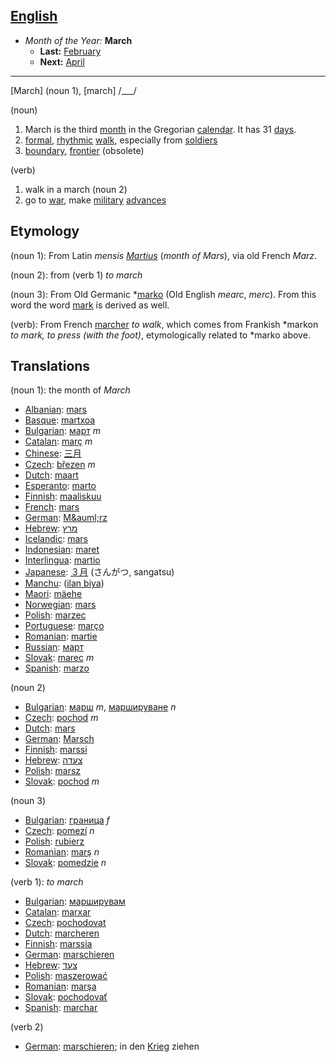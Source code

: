 == [[English]] ==
*''Month of the Year:'' '''March'''
**'''Last:''' [[February]]
**'''Next:''' [[April]]
----
[March] (noun 1), [march] /___/

(noun)

#March is the third [[month]] in the Gregorian [[calendar]]. It has 31 [[day]]s.
#[[formal]], [[rhythmic]] [[walk]], especially from [[soldier]]s
#[[boundary]], [[frontier]] (obsolete)

(verb)

#walk in a march (noun 2)
#go to [[war]], make [[military]] [[advance]]s

==Etymology==
(noun 1): From Latin ''mensis [[Martius]]'' (''month of Mars''), via old French ''Marz''.

(noun 2): from (verb 1) ''to march''

(noun 3): From Old Germanic *[[marko]] (Old English ''mearc'', ''merc''). From this word the word [[mark]] is derived as well.

(verb): From French [[marcher]] ''to walk'', which comes from Frankish *markon ''to mark, to press (with the foot)'', etymologically related to *marko above.

==Translations==
(noun 1): the month of ''March''
*[[Albanian]]: [[mars]]
*[[Basque]]: [[martxoa]]
*[[Bulgarian]]: [[март]] ''m''
*[[Catalan]]: [[març]] ''m''
*[[Chinese]]: [[三月]]
*[[Czech]]: [[březen]] ''m''
*[[Dutch]]: [[maart]]
*[[Esperanto]]: [[marto]]
*[[Finnish]]: [[maaliskuu]]
*[[French]]: [[mars]]
*[[German]]: [[M&auml;rz]]
*[[Hebrew]]: [[מרץ]]
*[[Icelandic]]: [[mars]]
*[[Indonesian]]: [[maret]]
*[[Interlingua]]: [[martio]]
*[[Japanese]]: [[３月]] (さんがつ, sangatsu)
*[[Manchu]]: ([[ilan biya]])
*[[Maori]]: [[mäehe]]
*[[Norwegian]]: [[mars]]
*[[Polish]]: [[marzec]]
*[[Portuguese]]: [[março]]
*[[Romanian]]: [[martie]]
*[[Russian]]: [[март]]
*[[Slovak]]: [[marec]] ''m''
*[[Spanish]]: [[marzo]]

(noun 2)
*[[Bulgarian]]: [[марш]] ''m'', [[маршируване]] ''n''
*[[Czech]]: [[pochod]] ''m''
*[[Dutch]]: [[mars]]
*[[German]]: [[Marsch]]
*[[Finnish]]: [[marssi]]
*[[Hebrew]]: [[צעדה]]
*[[Polish]]: [[marsz]]
*[[Slovak]]: [[pochod]] ''m''

(noun 3)
*[[Bulgarian]]: [[граница]] ''f''
*[[Czech]]: [[pomezí]] ''n''
*[[Polish]]: [[rubierz]]
*[[Romanian]]: [[marş]] ''n''
*[[Slovak]]: [[pomedzie]] ''n''


(verb 1): ''to march''
*[[Bulgarian]]: [[марширувам]]
*[[Catalan]]: [[marxar]]
*[[Czech]]: [[pochodovat]]
*[[Dutch]]: [[marcheren]]
*[[Finnish]]: [[marssia]]
*[[German]]: [[marschieren]]
*[[Hebrew]]: [[צעד]]
*[[Polish]]: [[maszerować]]
*[[Romanian]]: [[marşa]]
*[[Slovak]]: [[pochodovať]]
*[[Spanish]]: [[marchar]]

(verb 2)
*[[German]]: [[marschieren]]; in den [[Krieg]] ziehen